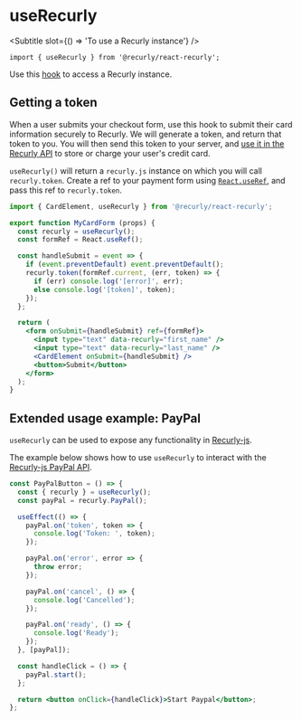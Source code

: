 
<Meta title="Hooks/useRecurly" />

# useRecurly
<Subtitle slot={() => 'To use a Recurly instance'} />

`import { useRecurly } from '@recurly/react-recurly';`

Use this [hook][react-hooks] to access a Recurly instance.

## Getting a token

When a user submits your checkout form, use this hook to submit their card information securely to Recurly. We will generate a token, and return that token to you. You will then send this token to your server, and [use it in the Recurly API][using-a-token] to store or charge your user's credit card.

`useRecurly()` will return a `recurly.js` instance on which you will call `recurly.token`. Create a ref to your payment form using [`React.useRef`][react-refs], and pass this ref to `recurly.token`.

```jsx
import { CardElement, useRecurly } from '@recurly/react-recurly';

export function MyCardForm (props) {
  const recurly = useRecurly();
  const formRef = React.useRef();

  const handleSubmit = event => {
    if (event.preventDefault) event.preventDefault();
    recurly.token(formRef.current, (err, token) => {
      if (err) console.log('[error]', err);
      else console.log('[token]', token);
    });
  };

  return (
    <form onSubmit={handleSubmit} ref={formRef}>
      <input type="text" data-recurly="first_name" />
      <input type="text" data-recurly="last_name" />
      <CardElement onSubmit={handleSubmit} />
      <button>Submit</button>
    </form>
  );
}
```

## Extended usage example: PayPal

`useRecurly` can be used to expose any functionality in [Recurly-js][recurly-js].

The example below shows how to use `useRecurly` to interact with the [Recurly-js PayPal API][paypal].

```jsx
const PayPalButton = () => {
  const { recurly } = useRecurly();
  const payPal = recurly.PayPal();

  useEffect(() => {
    payPal.on('token', token => {
      console.log('Token: ', token);
    });

    payPal.on('error', error => {
      throw error;
    });

    payPal.on('cancel', () => {
      console.log('Cancelled');
    });

    payPal.on('ready', () => {
      console.log('Ready');
    });
  }, [payPal]);

  const handleClick = () => {
    payPal.start();
  };

  return <button onClick={handleClick}>Start Paypal</button>;
};
```

[react-hooks]: https://reactjs.org/docs/hooks-intro.html
[react-refs]: https://reactjs.org/docs/refs-and-the-dom.html
[using-a-token]: https://developers.recurly.com/reference/recurly-js/#using-a-token
[recurly-js]: https://developers.recurly.com/reference/recurly-js/index.html
[paypal]: https://developers.recurly.com/reference/recurly-js/index.html#paypal
